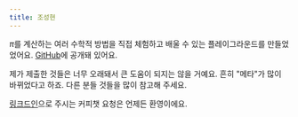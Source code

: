 ```yaml
---
title: 조성현
---
```


$\pi$를 계산하는 여러 수학적 방법을 직접 체험하고 배울 수 있는 플레이그라운드를 만들었었어요. [GitHub](https://github.com/anaclumos/wwdc18)에 공개돼 있어요.

제가 제출한 것들은 너무 오래돼서 큰 도움이 되지는 않을 거예요. 흔히 "메타"가 많이 바뀌었다고 하죠. 다른 분들 것들을 많이 참고해 주세요.

[링크드인](https://www.linkedin.com/in/anaclumos)으로 주시는 커피챗 요청은 언제든 환영이에요.
